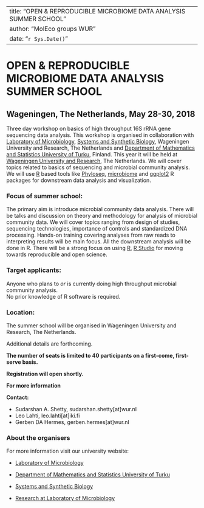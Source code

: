 
---
title: "OPEN & REPRODUCIBLE MICROBIOME DATA ANALYSIS SUMMER SCHOOL"
author: "MolEco groups WUR"
date: "`r Sys.Date()`"
---


# OPEN & REPRODUCIBLE MICROBIOME DATA ANALYSIS SUMMER SCHOOL  
  

## Wageningen, The Netherlands, May 28-30, 2018   
  

Three day workshop on basics of high throughput 16S rRNA gene sequencing data analysis. This workshop is organised in collaboration with [Laboratory of Microbiology](https://www.wur.nl/en/Expertise-Services/Chair-groups/Agrotechnology-and-Food-Sciences/Laboratory-of-Microbiology.htm), [Systems and Synthetic Biology](https://www.wur.nl/en/Expertise-Services/Chair-groups/Agrotechnology-and-Food-Sciences/Laboratory-of-Systems-and-Synthetic-Biology.htm), Wageningen University and Research, The Netherlands and [Department of Mathematics and Statistics University of Turku](https://www.utu.fi/en/units/sci/units/math/Pages/home.aspx), Finland. This year it will be held at [Wageningen University and Research](https://www.wur.nl/en.htm), The Netherlands. We will cover topics related to basics of sequencing and microbial community analysis. We will use [R](https://www.r-project.org/) based tools like [Phyloseq](http://journals.plos.org/plosone/article?id=10.1371/journal.pone.0061217), [microbiome](http://microbiome.github.io/microbiome/) and [ggplot2](http://ggplot2.org/) R packages for downstream data analysis and visualization.  

### Focus of summer school:
The primary aim is introduce microbial community data analysis. There will be talks and discussion on theory and methodology for analysis of microbial community data. We will cover topics ranging from design of studies, sequencing technologies, importance of controls and standardized DNA processing. Hands-on training covering analyses from raw reads to interpreting results will be main focus. All the downstream analysis will be done in R. There will be a strong focus on using [R](https://www.r-project.org/), [R Studio](https://www.rstudio.com/) for moving towards reproducible and open science.    

### Target applicants:
Anyone who plans to *or* is currently doing high throughput microbial community analysis.  
No prior knowledge of R software is required.  

### Location:  
The summer school will be organised in Wageningen University and Research, The Netherlands. 

Additional details are forthcoming.


**The number of seats is limited to 40 participants on a first-come, first-serve basis.**  

**Registration will open shortly.**  

**For more information**

**Contact:** 

* Sudarshan A. Shetty, sudarshan.shetty[at]wur.nl   
* Leo Lahti, leo.lahti[at]iki.fi   
* Gerben DA Hermes, gerben.hermes[at]wur.nl


### About the organisers    

For more information visit our university website:  

* [Laboratory of Microbiology](https://www.wur.nl/en/Expertise-Services/Chair-groups/Agrotechnology-and-Food-Sciences/Laboratory-of-Microbiology.htm)  

* [Department of Mathematics and Statistics University of Turku](https://www.utu.fi/en/units/sci/units/math/Pages/home.aspx)  

* [Systems and Synthetic Biology](https://www.wur.nl/en/Expertise-Services/Chair-groups/Agrotechnology-and-Food-Sciences/Laboratory-of-Systems-and-Synthetic-Biology.htm)   

* [Research at Laboratory of Microbiology](https://www.wur.nl/en/Expertise-Services/Chair-groups/Agrotechnology-and-Food-Sciences/Laboratory-of-Microbiology/Research.htm)   

















